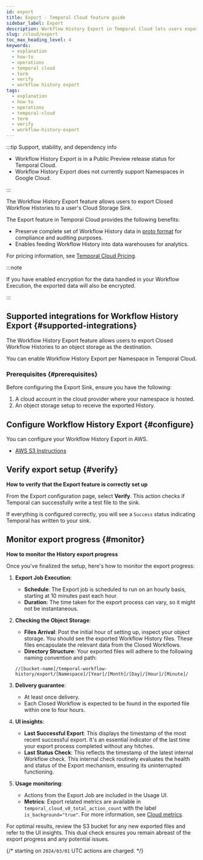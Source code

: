 ```yaml
---
id: export
title: Export - Temporal Cloud feature guide
sidebar_label: Export
description: Workflow History Export in Temporal Cloud lets users export Closed Workflow Histories to an object storage for compliance and analytics. Configure via Cloud UI or tcld.
slug: /cloud/export
toc_max_heading_level: 4
keywords:
  - explanation
  - how-to
  - operations
  - temporal cloud
  - term
  - verify
  - workflow history export
tags:
  - explanation
  - how-to
  - operations
  - temporal-cloud
  - term
  - verify
  - workflow-history-export
---
```


:::tip Support, stability, and dependency info

- Workflow History Export is in a Public Preview release status for Temporal Cloud.
- Workflow History Export does not currently support Namespaces in Google Cloud.

:::

The Workflow History Export feature allows users to export Closed Workflow Histories to a user's Cloud Storage Sink.

The Export feature in Temporal Cloud provides the following benefits:

- Preserve complete set of Workflow History data in [proto format](https://github.com/temporalio/api/blob/master/temporal/api/export/v1/message.proto) for compliance and auditing purposes.
- Enables feeding Workflow History into data warehouses for analytics.

For pricing information, see [Temporal Cloud Pricing](/cloud/pricing).

:::note

If you have enabled encryption for the data handled in your Workflow Execution, the exported data will also be encrypted.

:::

## Supported integrations for Workflow History Export {#supported-integrations}

The Workflow History Export feature allows users to export Closed Workflow Histories to an object storage as the destination.

You can enable Workflow History Export per Namespace in Temporal Cloud.

### Prerequisites {#prerequisites}

Before configuring the Export Sink, ensure you have the following:

1. A cloud account in the cloud provider where your namespace is hosted.
2. An object storage setup to receive the exported History.

## Configure Workflow History Export {#configure}

You can configure your Workflow History Export in AWS.

- [AWS S3 Instructions](/cloud/export/aws-export-s3)

## Verify export setup {#verify}

**How to verify that the Export feature is correctly set up**

From the Export configuration page, select **Verify**.
This action checks if Temporal can successfully write a test file to the sink.

If everything is configured correctly, you will see a `Success` status indicating Temporal has written to your sink.

## Monitor export progress {#monitor}

**How to monitor the History export progress**

Once you've finalized the setup, here's how to monitor the export progress:

1. **Export Job Execution**:

   - **Schedule**: The Export job is scheduled to run on an hourly basis, starting at 10 minutes past each hour.
   - **Duration**: The time taken for the export process can vary, so it might not be instantaneous.

2. **Checking the Object Storage**:

   - **Files Arrival**: Post the initial hour of setting up, inspect your object storage.
     You should see the exported Workflow History files.
     These files encapsulate the relevant data from the Closed Workflows.
   - **Directory Structure**: Your exported files will adhere to the following naming convention and path:

   ```
   //[bucket-name]/temporal-workflow-history/export/[Namespace]/[Year]/[Month]/[Day]/[Hour]/[Minute]/
   ```

3. **Delivery guarantee**:

   - At least once delivery.
   - Each Closed Workflow is expected to be found in the exported file within one to four hours.

4. **UI insights**:

   - **Last Successful Export**: This displays the timestamp of the most recent successful export.
     It's an essential indicator of the last time your export process completed without any hitches.
   - **Last Status Check**: This reflects the timestamp of the latest internal Workflow check.
     This internal check routinely evaluates the health and status of the Export mechanism, ensuring its uninterrupted functioning.

5. **Usage monitoring**:
   - Actions from the Export Job are included in the Usage UI.
   - **Metrics**: Export related metrics are available in `temporal_cloud_v0_total_action_count` with the label `is_background="true"`. For more information, see [Cloud metrics](/cloud/metrics/).

For optimal results, review the S3 bucket for any new exported files and refer to the UI insights.
This dual check ensures you remain abreast of the export progress and any potential issues.

{/* starting on `2024/03/01` UTC actions are charged. */}
